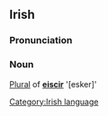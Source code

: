==Irish==
===Pronunciation===
{{IPA|[&#712;askr&#601;x&#601;]}}
===Noun===
[[Plural]] of '''[[eiscir]]''' '[esker]'

[[Category:Irish language]]